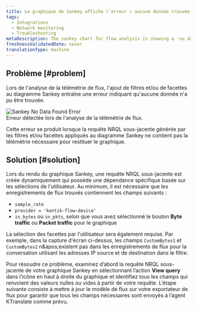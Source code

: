 ```yaml
---
title: Le graphique de Sankey affiche l'erreur « aucune donnée trouvée »
tags:
  - Integrations
  - Network monitoring
  - Troubleshooting
metaDescription: The sankey chart for flow analysis is showing a 'no data found' error in your UI.
freshnessValidatedDate: never
translationType: machine
---
```


## Problème [#problem]

Lors de l&apos;analyse de la télémétrie de flux, l&apos;ajout de filtres et/ou de facettes au diagramme Sankey entraîne une erreur indiquant qu&apos;aucune donnée n&apos;a pu être trouvée.

<img title="Sankey No Data Found Error" alt="Sankey No Data Found Error" src="/images/network_screenshot-crop_sankey-no-data.webp" />

<figcaption>
  Erreur détectée lors de l&apos;analyse de la télémétrie de flux.
</figcaption>

Cette erreur se produit lorsque la requête NRQL sous-jacente générée par les filtres et/ou facettes appliqués au diagramme Sankey ne contient pas la télémétrie nécessaire pour restituer le graphique.

## Solution [#solution]

Lors du rendu du graphique Sankey, une requête NRQL sous-jacente est créée dynamiquement qui possède une dépendance spécifique basée sur les sélections de l&apos;utilisateur. Au minimum, il est nécessaire que les enregistrements de flux trouvés contiennent les champs suivants :

* `sample_rate`
* `provider = 'kentik-flow-device'`
* `in_bytes` ou `in_pkts`, selon que vous avez sélectionné le bouton <DNT>**Byte traffic**</DNT> ou <DNT>**Packet traffic**</DNT> pour le graphique

La sélection des facettes par l&apos;utilisateur sera également requise. Par exemple, dans la capture d&apos;écran ci-dessus, les champs `CustomBytes1` et `CustomBytes2` n&amp;apos;existent pas dans les enregistrements de flux pour la conversation utilisant les adresses IP source et de destination dans le filtre.

Pour résoudre ce problème, examinez d’abord la requête NRQL sous-jacente de votre graphique Sankey en sélectionnant l’action <DNT>**View query**</DNT> dans l’icône en haut à droite du graphique et identifiez tous les champs qui renvoient des valeurs nulles ou vides à partir de votre requête. L’étape suivante consiste à mettre à jour le modèle de flux sur votre exportateur de flux pour garantir que tous les champs nécessaires sont envoyés à l’agent KTranslate comme prévu.